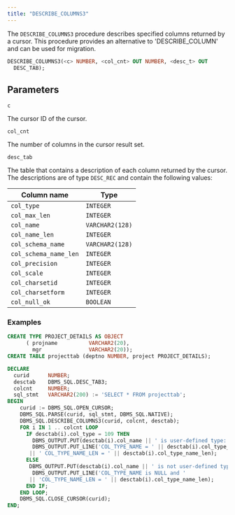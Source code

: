 ```yaml
---
title: "DESCRIBE_COLUMNS3"
---
```


The `DESCRIBE_COLUMNS3` procedure describes specified columns returned by a cursor. This procedure provides an alternative to 'DESCRIBE_COLUMN' and can be used for migration.

```sql
DESCRIBE_COLUMNS3(<c> NUMBER, <col_cnt> OUT NUMBER, <desc_t> OUT
  DESC_TAB);
```

## Parameters

`c`

 The cursor ID of the cursor.

`col_cnt`

 The number of columns in the cursor result set.

`desc_tab`

 The table that contains a description of each column returned by the cursor. The descriptions are of type `DESC_REC` and contain the following values:

| Column name           | Type            |
| --------------------- | --------------- |
| `col_type`            | `INTEGER`       |
| `col_max_len`         | `INTEGER`       |
| `col_name`            | `VARCHAR2(128)` |
| `col_name_len`        | `INTEGER`       |
| `col_schema_name`     | `VARCHAR2(128)` |
| `col_schema_name_len` | `INTEGER`       |
| `col_precision`       | `INTEGER`       |
| `col_scale`           | `INTEGER`       |
| `col_charsetid`       | `INTEGER`       |
| `col_charsetform`     | `INTEGER`       |
| `col_null_ok`         | `BOOLEAN`       |

### Examples

```sql
CREATE TYPE PROJECT_DETAILS AS OBJECT
      ( projname          VARCHAR2(20),
        mgr               VARCHAR2(20));
CREATE TABLE projecttab (deptno NUMBER, project PROJECT_DETAILS);

DECLARE
  curid      NUMBER;
  desctab    DBMS_SQL.DESC_TAB3;
  colcnt     NUMBER;
  sql_stmt   VARCHAR2(200) := 'SELECT * FROM projecttab';
BEGIN
    curid := DBMS_SQL.OPEN_CURSOR;
    DBMS_SQL.PARSE(curid, sql_stmt, DBMS_SQL.NATIVE);
    DBMS_SQL.DESCRIBE_COLUMNS3(curid, colcnt, desctab);
    FOR i IN 1 .. colcnt LOOP
      IF desctab(i).col_type = 109 THEN
        DBMS_OUTPUT.PUT(desctab(i).col_name || ' is user-defined type: ');
        DBMS_OUTPUT.PUT_LINE('COL_TYPE_NAME = ' || desctab(i).col_type_name
       || ' COL_TYPE_NAME_LEN = ' || desctab(i).col_type_name_len);
      ELSE
       DBMS_OUTPUT.PUT(desctab(i).col_name || ' is not user-defined type: ');
        DBMS_OUTPUT.PUT_LINE('COL_TYPE_NAME is NULL and '
       || 'COL_TYPE_NAME_LEN = ' || desctab(i).col_type_name_len);
      END IF;
    END LOOP;
    DBMS_SQL.CLOSE_CURSOR(curid);
END;
```